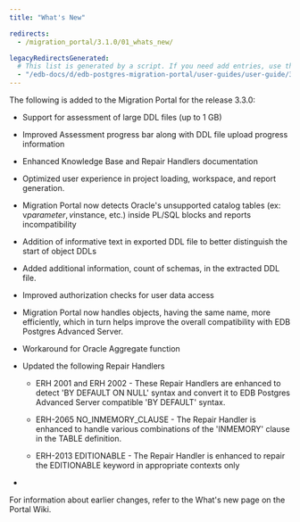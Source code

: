 ```yaml
---
title: "What's New"

redirects:
  - /migration_portal/3.1.0/01_whats_new/

legacyRedirectsGenerated:
  # This list is generated by a script. If you need add entries, use the `legacyRedirects` key.
  - "/edb-docs/d/edb-postgres-migration-portal/user-guides/user-guide/3.2.0/whats_new.html"
---
```


<div id="whats_new" class="registered_link"></div>

The following is added to the Migration Portal for the release 3.3.0:

- Support for assessment of large DDL files (up to 1 GB)

- Improved Assessment progress bar along with DDL file upload progress information

- Enhanced Knowledge Base and Repair Handlers documentation

- Optimized user experience in project loading, workspace, and report generation. 

- Migration Portal now detects Oracle's unsupported catalog tables (ex: v$parameter, v$instance, etc.) inside PL/SQL blocks and reports incompatibility

- Addition of  informative text in exported DDL file to better distinguish the start of object DDLs

- Added additional information, count of schemas, in the extracted DDL file.

- Improved authorization checks for user data access

- Migration Portal now handles objects, having the same name, more efficiently, which in turn helps improve the overall compatibility with EDB Postgres Advanced Server.

- Workaround for Oracle Aggregate function

- Updated the following Repair Handlers 

    - ERH 2001 and ERH 2002 - These Repair Handlers are enhanced to detect 'BY DEFAULT ON NULL' syntax and convert it to EDB Postgres Advanced Server compatible 'BY DEFAULT' syntax. 

    - ERH-2065 NO_INMEMORY_CLAUSE - The Repair Handler is enhanced to handle various combinations of the 'INMEMORY' clause in the TABLE definition.

    - ERH-2013 EDITIONABLE - The Repair Handler is enhanced to repair the EDITIONABLE keyword in appropriate contexts only



- 
For information about earlier changes, refer to the What's new page on the Portal Wiki.